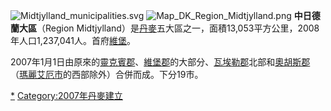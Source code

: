 {{noteTA
|1=zh-tw:區域; zh-cn:大区;
}}
[[File:Midtjylland_municipalities.svg|thumb]]
{{Geobox Region
<!-- *** Name section *** -->
| color                       = #c0ccfa
| name                        = 中日德兰大区
| native_name                 = 
| other_name                  = 
| other_name1                 = 
| category                    = 
<!-- *** Image *** -->
| image                       = 
| image_size                  =    
| image_caption               = 
<!-- *** Symbols *** -->
| flag                        = 
| flag_size                   =    
| symbol                      = 
| symbol_size                 =    
<!-- *** Country etc. *** -->
| country                     = 丹麦
| state                       = 
| region                      = 
| district                    = 
<!-- *** Parts *** -->
| capital                     = [[维堡|维堡]]
| capital_type                = 首府
| capital_lat_d               =         
| capital_lat_m               = 
| capital_lat_s               = 
| capital_lat_NS              = 
| capital_long_d              =         
| capital_long_m              = 
| capital_long_s              = 
| capital_long_E              =
| capital_elevation           = 
| city_type                   = 最大城市
| city                        = 奥胡斯
| part_type                   = [[丹麥自治市|自治市]]
| part_count                  = 19
| part                        = [[奥胡斯自治市|奥胡斯]]
| part1                       = [[Favrskov_Municipality|Favrskov]]
| part2                       = [[Hedensted_Municipality|Hedensted]]
| part3                       = [[海宁自治市|海宁]]
| part4                       = [[Holstebro_Municipality|Holstebro]]
| part5                       = [[霍森斯自治市|霍森斯]]
| part6                       = [[Ikast-Brande_Municipality|Ikast-Brande]]
| part7                       = [[Lemvig_Municipality|Lemvig]]
| part8                       = [[Norddjurs_Municipality|Norddjurs]]
| part9                       = [[Odder_Municipality|Odder]]
| part10                      = [[兰讷斯自治市|兰讷斯]]
| part11                      = [[Ringkøbing-Skjern_Municipality|Ringkøbing-Skjern]]
| part12                      = [[Samsø_Municipality|Samsø]]
| part13                      = [[锡尔克堡自治市|锡尔克堡]]
| part14                      = [[Skanderborg_Municipality|Skanderborg]]
| part15                      = [[Skive_Municipality|Skive]]
| part16                      = [[Struer_Municipality|Struer]]
| part17                      = [[Syddjurs_Municipality|Syddjurs]]
| part18                      = [[维堡自治市|维堡]]
<!-- *** Geography *** -->
| area                        = 13053
| highest                     = 
| highest location            =
| highest_lat_d               =         
| highest_lat_m               = 
| highest_lat_s               = 
| highest_lat_NS              = 
| highest_long_d              =         
| highest_long_m              = 
| highest_long_s              = 
| highest_long_EW             =
| highest_elevation           = 
| lowest                      = 
| lowest_location             =
| lowest_lat_d                =         
| lowest_lat_m                = 
| lowest_lat_s                = 
| lowest_lat_NS               = 
| lowest_long_d               =         
| lowest_long_m               = 
| lowest_long_s               = 
| lowest_long_EW              =
| lowest_elevation            =
<!-- *** Population *** -->
| population_as_of            = 2008
| population                  = 1,237,041
| population_density          =
<!-- *** Government *** -->
| established_type            = 建立
| established                 = 2007
| leader                      = [[Bent_Hansen_(politician)|Bent Hansen]]
| leader_party                = [[丹麦社会民主党|社民党]]
| leader_type                 = Chairman  
<!-- *** Various codes *** -->
| timezone                    = [[歐洲中部時間|CET]]
| utc_offset                  = +1
| timezone_DST                = [[歐洲中部夏令時間|CEST]]
| utc_offset_DST              = +2
| code_type                   =  
| code                        =  
| code1_type                  =  
| code1                       =
<!-- *** Free fields *** -->
| free_type                   = 
| free                        = 
| free1_type                  =  
| free1                       = 
<!-- *** Map section *** -->
| map                         = Map DK Region Midtjylland.png
| map_size                    = 200
| map_caption                 =
| map_locator                 =  
| map_locator_x               =
| map_locator_y               =
| map_first                   = 1
<!-- *** Website *** -->
| website                     = [http://www.regionmidtjylland.dk www.regionmidtjylland.dk]
<!-- *** Footnotes *** -->
| footnotes                   =              
}}
[[File:Map_DK_Region_Midtjylland.png|right]]
'''中日德蘭大區'''（Region Midtjylland）是[[丹麥|丹麥]]五大區之一，面積13,053平方公里，2008年人口1,237,041人。首府[[維堡_(丹麥)|維堡]]。

2007年1月1日由原來的[[靈克賓郡|靈克賓郡]]、[[維堡郡|維堡郡]]的大部分、[[瓦埃勒郡|瓦埃勒郡]]北部和[[奧胡斯郡|奧胡斯郡]]（[[瑪麗艾厄市|瑪麗艾厄市]]的西部除外）合併而成。下分19市。

{{丹麥自治市}}
[[Category:中日德兰大区|*]]
[[Category:2007年丹麥建立|Category:2007年丹麥建立]]